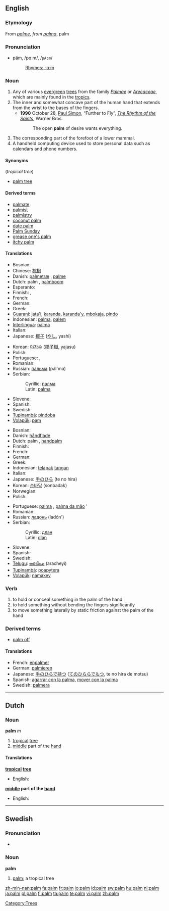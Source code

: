 {{see|Palm}}
{{wikipedia}}
==English==

===Etymology===
From {{OF.}} ''[[palme]], from ''{{L.}} ''[[palma]]'', palm

===Pronunciation===
*päm, /pɑːm/, /<tt>pA:m</tt>/
*:[[Rhymes:English:-ɑːm|Rhymes: -ɑːm]]

===Noun===
{{en-noun}}

# Any of various [[evergreen]] [[tree]]s from the family ''[[Palmae]]'' or ''[[Arecaceae]]'', which are mainly found in the [[tropics]].
# The inner and somewhat concave part of the human hand that extends from the wrist to the bases of the fingers.
#*'''1990''' October 28, [[w:Paul Simon|Paul Simon]], “Further to Fly”, ''[[w:The Rhythm of the Saints|The Rhythm of the Saints]]'', Warner Bros.
#*: The open '''palm''' of desire wants everything.
# The corresponding part of the forefoot of a lower mammal.
# A handheld computing device used to store personal data such as calendars and phone numbers.

====Synonyms====
(''tropical tree'')
*[[palm tree]]

====Derived terms====
*[[palmate]]
*[[palmist]]
*[[palmistry]]
*[[coconut palm]]
*[[date palm]]
*[[Palm Sunday]]
*[[grease one's palm]]
*[[itchy palm]]

====Translations====
{{trans-top|tropical tree}}
* Bosnian: {{t-|bs|palma|f}}
*Chinese: [[棕榈]]
*Danish: [[palmetræ]] {{n}}, [[palme]] {{c}}
*Dutch: palm {{m}}, [[palmboom]] {{m}}
* Esperanto: {{t-|eo|palmo|xs=Esperanto}}
* Finnish: {{t+|fi|palmu}}, {{t|fi|palmupuu}}
* French: {{t|fr|palmier|m}}
* German: {{t+|de|Palme|f}}
*Greek: {{t|el|φοίνικας|m|tr=foínikas|sc=Grek}}
*[[Guaraní]]: [[jata'i]], [[karanda]], [[karanda'y]], [[mbokaja]], [[pindo]]
*Indonesian: [[palma]], [[palem]]
*[[Interlingua]]: [[palma]]
* Italian: {{t-|it|palma}}
*Japanese: [[椰子]] ([[やし]], yashi)
{{trans-mid}}
*Korean: [[야자수]] ([[椰子樹]], yajasu)
* Polish: {{t+|pl|palma|f}}
* Portuguese: {{t-|pt|palma|f}}, {{t|pt|palmeira|f}}
* Romanian: {{t|ro|palmier|m}}
*Russian: [[пальма]] {{f}} (pál'ma)
*Serbian:
*:Cyrillic: [[палма]] {{f}}
*:Latin: [[palma]] {{f}}
* Slovene: {{t+|sl|palma|f}}
* Spanish: {{t|es|palmera|f}}
* Swedish: {{t-|sv|palm|c}}
*[[Tupinambá]]: [[pindoba]]
*[[Volapük]]: [[pam]]
{{trans-bottom}}

{{trans-top|inner, concave part of hand}}
* Bosnian: {{t-|bs|dlan|m}}
*Danish: [[håndflade]] {{c}}
*Dutch: palm {{m}}, [[handpalm]] {{m}}
* Finnish: {{t+|fi|kämmen}}
* French: {{t+|fr|paume|f}}
* German: {{t|de|Handfläche|f}}
*Greek: {{t+|el|παλάμη|f|tr=palámi|sc=Grek}}
*Indonesian: [[telapak]] [[tangan]]
* Italian: {{t+|it|palmo}}
*Japanese: [[手のひら]] (te no hira)
*Korean: [[손바닥]] (sonbadak)
* Norwegian: {{t|no|håndflate}}
* Polish: {{t|pl|dłoń|m}}
{{trans-mid}}
*Portuguese: [[palma]] {{f}}, [[palma da mão]] {{f}}'
* Romanian: {{t|ro|palmă|f}}
*Russian: [[ладонь]] {{f}} (ladón')
*Serbian:
*:Cyrillic: [[длан]] {{m}}
*:Latin: [[dlan]] {{m}}
* Slovene: {{t+|sl|dlan|f}}
* Spanish: {{t|es|palma de la mano|f}}
* Swedish: {{t|sv|handflata|c}}
*[[Telugu]]: [[అరచేయి]] (aracheyi)
*[[Tupinambá]]: [[poapytera]]
*[[Volapük]]: [[namakev]]
{{trans-bottom}}

{{trans-top|A handheld computing device used to store personal data such as calendars and phone numbers.}}
{{trans-mid}}
{{trans-bottom}}

===Verb===
{{en-verb}}

# to hold or conceal something in the palm of the hand
# to hold something without bending the fingers significantly
# to move something laterally by static friction against the palm of the hand

===Derived terms===
*[[palm off]]

====Translations====
{{rfc-level|Translations at L4+ not in L3 POS section}}
{{top}}
*French: [[enpalmer]]
*German: [[palmieren]]
*Japanese: [[手のひらで持つ]] ([[てのひららでもつ]], te no hira de motsu)
*Spanish: [[agarrar con la palma]], [[mover con la palma]]
*Swedish: [[palmera]]
{{bottom}}

[[Category:Trees]]

----

==Dutch==

===Noun===
'''palm''' ''m''

# [[tropical]] [[tree]]
# [[middle]] part of the [[hand]]

====Translations====
'''[[tropical]] [[tree]]'''
* English: {{t-|en|palm|xs=English}}
'''[[middle]] part of the [[hand]]'''
* English: {{t-|en|palm|xs=English}}

----

==Swedish==

===Pronunciation===
*{{audio|Sv-palm.ogg|audio}}

===Noun===
{{sv-noun-reg-er}}
'''palm''' {{c}}

# [[palm#English|palm]]; a tropical tree

[[zh-min-nan:palm]]
[[fa:palm]]
[[fr:palm]]
[[io:palm]]
[[id:palm]]
[[sw:palm]]
[[hu:palm]]
[[nl:palm]]
[[ja:palm]]
[[pl:palm]]
[[fi:palm]]
[[ta:palm]]
[[te:palm]]
[[vi:palm]]
[[zh:palm]]